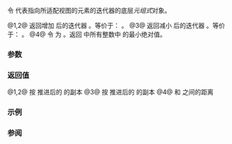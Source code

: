 {{title|operator+,-{{small|(ranges::zip_view::''iterator'')}}}}
{{cpp/ranges/zip_view/navbar}}

{{dcl begin}}
{{dcl|num=1|since=c++23|1=
friend constexpr /*iterator*/ operator+( const /*iterator*/&amp; i, difference_type n )
    requires /*all-random-access*/&lt;Const, Views...&gt;;
}}
{{dcl|num=2|since=c++23|1=
friend constexpr /*iterator*/ operator+( difference_type n, const /*iterator*/&amp; i )
    requires /*all-random-access*/&lt;Const, Views...&gt;;
}}
{{dcl|num=3|since=c++23|1=
friend constexpr /*iterator*/ operator-( const /*iterator*/&amp; i, difference_type n )
    requires /*all-random-access*/&lt;Const, Views...&gt;;
}}
{{dcl|num=4|since=c++23|1=
friend constexpr difference_type operator-( const /*iterator*/&amp; i,
                                            const /*iterator*/&amp; j )
    requires (std::sized_sentinel_for&lt;
                  ranges::iterator_t&lt;/*maybe-const*/&lt;Const, Views&gt;&gt;,
                  ranges::iterator_t&lt;/*maybe-const*/&lt;Const, Views&gt;&gt;&gt;
                  and ...);
}}
{{dcl end}}

令 {{tti|current_}} 代表指向所适配视图的元素的迭代器的底层''元组式''{{sep}}对象。

@1,2@ 返回增加 {{c|n}} 后的迭代器 {{c|i}}。等价于：
{{c|1= auto r = i; r += n; return r;}}。
@3@ 返回减小 {{c|n}} 后的迭代器 {{c|i}}。等价于：
{{c|1= auto r = i; r -= n; return r;}}。
@4@ 令 {{tti|DIST(k)}} 为 {{c|1=difference_type(std::get&lt;k&gt;(i.current_) - std::get&lt;k&gt;(j.current_))}}。返回 {{c|1=0 &lt;= n &lt; sizeof...(Views)}} 中所有整数中 {{tti|DIST(n)}} 的最小绝对值。

{{cpp/hidden friend|{{tt|zip_view::''iterator''&lt;Const&gt;}}|plural=yes}}

===参数===
{{par begin}}
{{par|i, j|迭代器}}
{{par|n|相对于当前位置的位置}}
{{par end}}

===返回值===
@1,2@ 按 {{c|n}} 推进后的 {{c|i}} 的副本
@3@ 按 {{c|-n}} 推进后的 {{c|i}} 的副本
@4@ {{c|i}} 和 {{c|j}} 之间的距离

===示例===
{{example
|code=
|output=
}}

===参阅===
{{dsc begin}}
{{dsc inc|cpp/ranges/adaptor/iterator/dsc operator arith|zip_view}}
{{dsc end}}

{{langlinks|de|en|es|fr|ja|ru}}